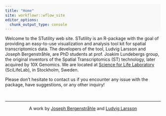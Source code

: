 ```yaml
---
title: "Home"
site: workflowr::wflow_site
editor_options:
  chunk_output_type: console
---
```


<style type="text/css">
div.main-container {
  background-color: #FFFFFF !important;
  max-width: 1800px;
  margin-left: auto;
  margin-right: auto;
}
</style>

<style>
#TOC {
  background: url("https://www.spatialresearch.org/wp-content/uploads/2019/09/str-logo-spatial_research_3@2x.png");
  background-size: contain;
  padding-top: 100px !important;
  background-repeat: no-repeat;
  width: 500px;
  color: black;
  border-color: #FFFFFF !important;
}
</style>

<style> code, pre{
  background-color: #F8F8F8 !important;
  color: black !important;
}
</style>

<style> .watch-out {
  background-color: #F0F0F0;
  border: 1px #F0F0F0;
}
<style>

<style> 
body {
  color: black;
  font-size: 20pt;
}
</style>


Welcome to the STutility web site. STutility is an R-package with the goal of providing an easy-to-use visualization and analysis tool kit for spatial transcriptomics data. The developers of the tool, Ludvig Larsson and Joseph Bergenstråhle, are PhD students at prof. Joakim Lundebergs group, the original inventors of the Spatial Transcriptomics (ST) technology, later acquired by 10X Genomics. We are located at [Science for Life Laboratory](https://www.scilifelab.se/) (SciLifeLab), in Stockholm, Sweden. 

Please don't hesitate to contact us if you encounter any issue with the package, have suggestions, or any other inquiry!

&nbsp;
<hr />
<p style="text-align: center;">A work by <a href="j.bergenstrahle@scilifelab.se">Joseph Bergenstråhle</a> and <a href="ludvig.larsson@scilifelab.se">Ludvig Larsson</a></p>

<!-- Add icon library -->
<link rel="stylesheet" href="https://cdnjs.cloudflare.com/ajax/libs/font-awesome/4.7.0/css/font-awesome.min.css">

<!-- Add font awesome icons -->
<p style="text-align: center;">
    <a href="https://www.spatialresearch.org" class="fa fa-beer"></a>
</p>

&nbsp;
